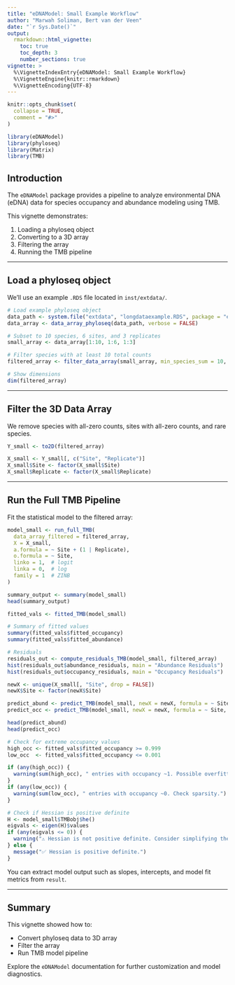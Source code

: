 ```yaml
---
title: "eDNAModel: Small Example Workflow"
author: "Marwah Soliman, Bert van der Veen"
date: "`r Sys.Date()`"
output:
  rmarkdown::html_vignette:
    toc: true
    toc_depth: 3
    number_sections: true
vignette: >
  %\VignetteIndexEntry{eDNAModel: Small Example Workflow}
  %\VignetteEngine{knitr::rmarkdown}
  %\VignetteEncoding{UTF-8}
---
```


```r
knitr::opts_chunk$set(
  collapse = TRUE,
  comment = "#>"
)

```


```r
library(eDNAModel)
library(phyloseq)
library(Matrix)
library(TMB)
```


## Introduction

The `eDNAModel` package provides a pipeline to analyze environmental DNA (eDNA) data for species occupancy and abundance modeling using TMB.

This vignette demonstrates:

1. Loading a phyloseq object
2. Converting to a 3D array
3. Filtering the array
4. Running the TMB pipeline

---

## Load a phyloseq object

We'll use an example `.RDS` file located in `inst/extdata/`.

```r
# Load example phyloseq object
data_path <- system.file("extdata", "longdataexample.RDS", package = "eDNAModel")
data_array <- data_array_phyloseq(data_path, verbose = FALSE)

# Subset to 10 species, 6 sites, and 3 replicates
small_array <- data_array[1:10, 1:6, 1:3]

# Filter species with at least 10 total counts
filtered_array <- filter_data_array(small_array, min_species_sum = 10, save_path = NULL)

# Show dimensions
dim(filtered_array)

```

---

## Filter the 3D Data Array

We remove species with all-zero counts, sites with all-zero counts, and rare species.

```r
Y_small <- to2D(filtered_array)

X_small <- Y_small[, c("Site", "Replicate")]
X_small$Site <- factor(X_small$Site)
X_small$Replicate <- factor(X_small$Replicate)


```

---

## Run the Full TMB Pipeline

Fit the statistical model to the filtered array:

```r
model_small <- run_full_TMB(
  data_array_filtered = filtered_array,
  X = X_small,
  a.formula = ~ Site + (1 | Replicate),
  o.formula = ~ Site,
  linko = 1,  # logit
  linka = 0,  # log
  family = 1  # ZINB
)

```

```r
summary_output <- summary(model_small)
head(summary_output)

```

```r
fitted_vals <- fitted_TMB(model_small)

# Summary of fitted values
summary(fitted_vals$fitted_occupancy)
summary(fitted_vals$fitted_abundance)

```

```r
# Residuals
residuals_out <- compute_residuals_TMB(model_small, filtered_array)
hist(residuals_out$abundance_residuals, main = "Abundance Residuals")
hist(residuals_out$occupancy_residuals, main = "Occupancy Residuals")
```


```r
newX <- unique(X_small[, "Site", drop = FALSE])
newX$Site <- factor(newX$Site)

predict_abund <- predict_TMB(model_small, newX = newX, formula = ~ Site, type = "abundance")
predict_occ <- predict_TMB(model_small, newX = newX, formula = ~ Site, type = "occupancy")

head(predict_abund)
head(predict_occ)

```

```r
# Check for extreme occupancy values
high_occ <- fitted_vals$fitted_occupancy >= 0.999
low_occ  <- fitted_vals$fitted_occupancy <= 0.001

if (any(high_occ)) {
  warning(sum(high_occ), " entries with occupancy ~1. Possible overfitting.")
}
if (any(low_occ)) {
  warning(sum(low_occ), " entries with occupancy ~0. Check sparsity.")
}

# Check if Hessian is positive definite
H <- model_small$TMBobj$he()
eigvals <- eigen(H)$values
if (any(eigvals <= 0)) {
  warning("⚠️ Hessian is not positive definite. Consider simplifying the model.")
} else {
  message("✅ Hessian is positive definite.")
}

```

You can extract model output such as slopes, intercepts, and model fit metrics from `result`.

---

## Summary

This vignette showed how to:

- Convert phyloseq data to 3D array
- Filter the array
- Run TMB model pipeline

Explore the `eDNAModel` documentation for further customization and model diagnostics.

